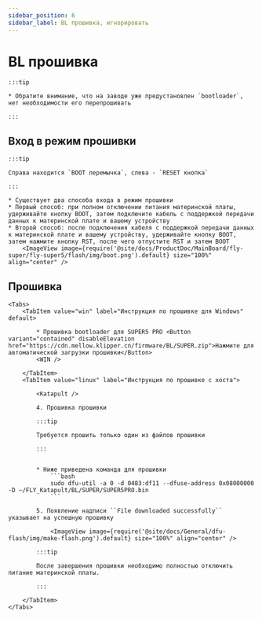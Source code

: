 ```yaml
---
sidebar_position: 6
sidebar_label: BL прошивка, игнорировать
---
```





# BL прошивка

    :::tip

    * Обратите внимание, что на заводе уже предустановлен `bootloader`, нет необходимости его перепрошивать

    :::

## Вход в режим прошивки

    :::tip

    Справа находится `BOOT перемычка`, слева - `RESET кнопка`

    :::

    * Существует два способа входа в режим прошивки
    * Первый способ: при полном отключении питания материнской платы, удерживайте кнопку BOOT, затем подключите кабель с поддержкой передачи данных к материнской плате и вашему устройству
    * Второй способ: после подключения кабеля с поддержкой передачи данных к материнской плате и вашему устройству, удерживайте кнопку BOOT, затем нажмите кнопку RST, после чего отпустите RST и затем BOOT
        <ImageView image={require('@site/docs/ProductDoc/MainBoard/fly-super/fly-super5/flash/img/boot.png').default} size="100%" align="center" />

## Прошивка

    <Tabs>
        <TabItem value="win" label="Инструкция по прошивке для Windows" default>

            * Прошивка bootloader для SUPER5 PRO <Button variant="contained" disableElevation href="https://cdn.mellow.klipper.cn/firmware/BL/SUPER.zip">Нажмите для автоматической загрузки прошивки</Button>
            <WIN />
            
        </TabItem>
        <TabItem value="linux" label="Инструкция по прошивке с хоста">
            
            <Katapult />

            4. Прошивка прошивки

            :::tip

            Требуется прошить только один из файлов прошивки

            :::


            * Ниже приведена команда для прошивки
                ```bash
                sudo dfu-util -a 0 -d 0483:df11 --dfuse-address 0x08000000 -D ~/FLY_Katapult/BL/SUPER/SUPER5PRO.bin
                ```

            5. Появление надписи ``File downloaded successfully`` указывает на успешную прошивку

                <ImageView image={require('@site/docs/General/dfu-flash/img/make-flash.png').default} size="100%" align="center" />

            :::tip

            После завершения прошивки необходимо полностью отключить питание материнской платы.

            :::

        </TabItem>
    </Tabs>
